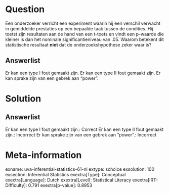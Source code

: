 Question
========

Een onderzoeker verricht een experiment waarin hij een verschil verwacht
in gemiddelde prestaties op een bepaalde taak tussen de condities. Hij
toetst zijn resultaten aan de hand van een t-toets en vindt een p-waarde
die kleiner is dan het nominale significantieniveau van .05. Waarom
betekent dit statistische resultaat **niet** dat de onderzoekshypothese
zeker waar is?

Answerlist
----------

Er kan een type I fout gemaakt zijn.
Er kan een type II fout gemaakt zijn.
Er kan sprake zijn van een gebrek aan "power".

Solution
========

Answerlist
----------

Er kan een type I fout gemaakt zijn.: Correct
Er kan een type II fout gemaakt zijn.: Incorrect
Er kan sprake zijn van een gebrek aan "power".: Incorrect

Meta-information
================
exname: uva-inferential-statistics-61-nl
extype: schoice
exsolution: 100
exsection: Inferential Statistics
exextra[Type]: Conceptual
exextra[Language]: Dutch
exextra[Level]: Statistical Literacy
exextra[IRT-Difficulty]: 0.791
exextra[p-value]: 0.8953
